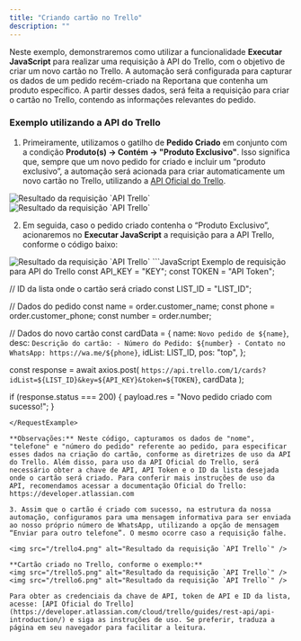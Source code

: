 ```yaml
---
title: "Criando cartão no Trello"
description: ""
---
```


Neste exemplo, demonstraremos como utilizar a funcionalidade **Executar JavaScript** para realizar uma requisição à API do Trello, com o objetivo de criar um novo cartão no Trello. A automação será configurada para capturar os dados de um pedido recém-criado na Reportana que contenha um produto específico. A partir desses dados, será feita a requisição para criar o cartão no Trello, contendo as informações relevantes do pedido.

### Exemplo utilizando a API do Trello

1. Primeiramente, utilizamos o gatilho de **Pedido Criado** em conjunto com a condição **Produto(s) → Contém → "Produto Exclusivo"**. Isso significa que, sempre que um novo pedido for criado e incluir um “produto exclusivo”, a automação será acionada para criar automaticamente um novo cartão no Trello, utilizando a [API Oficial do Trello](https://developer.atlassian.com/cloud/trello/rest/).

<img src="/trello1.png" alt="Resultado da requisição `API Trello`" />
<img src="/trello2.png" alt="Resultado da requisição `API Trello`" />

2. Em seguida, caso o pedido criado contenha o “Produto Exclusivo”, acionaremos no **Executar JavaScript** a requisição para a API Trello, conforme o código baixo:

<img src="/trello3-2.png" alt="Resultado da requisição `API Trello`" />

<RequestExample>
```JavaScript Exemplo de requisição para API do Trello
const API_KEY = "KEY";
const TOKEN = "API Token";

// ID da lista onde o cartão será criado
const LIST_ID = "LIST_ID";

// Dados do pedido
const name = order.customer_name;
const phone = order.customer_phone;
const number = order.number;

// Dados do novo cartão
const cardData = {
  name: `Novo pedido de ${name}`,
  desc: `Descrição do cartão:
    - Número do Pedido: ${number}
    - Contato no WhatsApp: https://wa.me/${phone}`,
  idList: LIST_ID,
  pos: "top",
};

const response = await axios.post(
  `https://api.trello.com/1/cards?idList=${LIST_ID}&key=${API_KEY}&token=${TOKEN}`,
  cardData
);

if (response.status === 200) {
  payload.res = "Novo pedido criado com sucesso!";
}
```
</RequestExample>

**Observações:** Neste código, capturamos os dados de "nome", "telefone" e "número do pedido" referente ao pedido, para especificar esses dados na criação do cartão, conforme as diretrizes de uso da API do Trello. Além disso, para uso da API Oficial do Trello, será necessário obter a chave de API, API Token e o ID da lista desejada onde o cartão será criado. Para conferir mais instruções de uso da API, recomendamos acessar a documentação Oficial do Trello: https://developer.atlassian.com

3. Assim que o cartão é criado com sucesso, na estrutura da nossa automação, configuramos para uma mensagem informativa para ser enviada ao nosso próprio número de WhatsApp, utilizando a opção de mensagem “Enviar para outro telefone”. O mesmo ocorre caso a requisição falhe.

<img src="/trello4.png" alt="Resultado da requisição `API Trello`" />

**Cartão criado no Trello, conforme o exemplo:**
<img src="/trello5.png" alt="Resultado da requisição `API Trello`" />
<img src="/trello6.png" alt="Resultado da requisição `API Trello`" />

Para obter as credenciais da chave de API, token de API e ID da lista, acesse: [API Oficial do Trello](https://developer.atlassian.com/cloud/trello/guides/rest-api/api-introduction/) e siga as instruções de uso. Se preferir, traduza a página em seu navegador para facilitar a leitura.